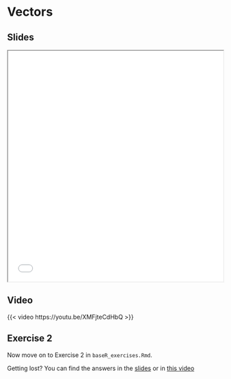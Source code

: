 # Vectors

## Slides

```{=html}
<iframe class="slide-deck" src="slides/slides_introduction.html#vectors-in-r"  title="Vectors in R" width="100%" height="540"></iframe>
```

## Video

{{< video https://youtu.be/XMFjteCdHbQ >}}

## Exercise 2

Now move on to Exercise 2 in `baseR_exercises.Rmd`.

::: {.callout-tip}
Getting lost? You can find the answers in the [slides](slides/slides_introduction.html#answers-to-exercise-2) or in [this video](https://youtu.be/rIieuoYT4z0)
:::